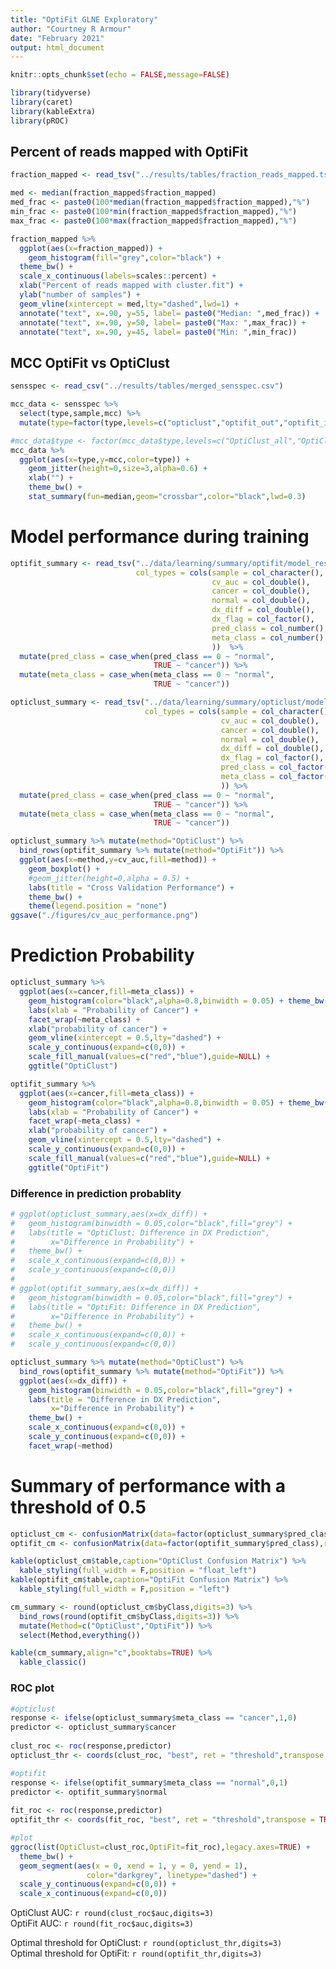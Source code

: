```yaml
---
title: "OptiFit GLNE Exploratory"
author: "Courtney R Armour"
date: "February 2021"
output: html_document
---
```


```r
knitr::opts_chunk$set(echo = FALSE,message=FALSE)

library(tidyverse)
library(caret)
library(kableExtra)
library(pROC)
```

## Percent of reads mapped with OptiFit

```r

fraction_mapped <- read_tsv("../results/tables/fraction_reads_mapped.tsv")

med <- median(fraction_mapped$fraction_mapped)
med_frac <- paste0(100*median(fraction_mapped$fraction_mapped),"%")
min_frac <- paste0(100*min(fraction_mapped$fraction_mapped),"%")
max_frac <- paste0(100*max(fraction_mapped$fraction_mapped),"%")

fraction_mapped %>% 
  ggplot(aes(x=fraction_mapped)) + 
    geom_histogram(fill="grey",color="black") +
  theme_bw() + 
  scale_x_continuous(labels=scales::percent) +
  xlab("Percent of reads mapped with cluster.fit") +
  ylab("number of samples") +
  geom_vline(xintercept = med,lty="dashed",lwd=1) +
  annotate("text", x=.90, y=55, label= paste0("Median: ",med_frac)) +   
  annotate("text", x=.90, y=50, label= paste0("Max: ",max_frac)) +
  annotate("text", x=.90, y=45, label= paste0("Min: ",min_frac))   


```

## MCC OptiFit vs OptiClust

```r

sensspec <- read_csv("../results/tables/merged_sensspec.csv")

mcc_data <- sensspec %>% 
  select(type,sample,mcc) %>% 
  mutate(type=factor(type,levels=c("opticlust","optifit_out","optifit_in"),labels=c("OptiClust_all","OptiClust_489","OptiFit_1")))

#mcc_data$type <- factor(mcc_data$type,levels=c("OptiClust_all","OptiClust_489","OptiFit_1"))
mcc_data %>% 
  ggplot(aes(x=type,y=mcc,color=type)) + 
    geom_jitter(height=0,size=3,alpha=0.6) +
    xlab("") +
    theme_bw() +
    stat_summary(fun=median,geom="crossbar",color="black",lwd=0.3)

```


# Model performance during training
```r

optifit_summary <- read_tsv("../data/learning/summary/optifit/model_results.tsv",
                            col_types = cols(sample = col_character(),
                                             cv_auc = col_double(),
                                             cancer = col_double(),
                                             normal = col_double(),
                                             dx_diff = col_double(),
                                             dx_flag = col_factor(),
                                             pred_class = col_number(),
                                             meta_class = col_number()
                                             ))  %>% 
  mutate(pred_class = case_when(pred_class == 0 ~ "normal",
                                TRUE ~ "cancer")) %>% 
  mutate(meta_class = case_when(meta_class == 0 ~ "normal",
                                TRUE ~ "cancer"))

opticlust_summary <- read_tsv("../data/learning/summary/opticlust/model_results.tsv",
                              col_types = cols(sample = col_character(),
                                               cv_auc = col_double(),
                                               cancer = col_double(),
                                               normal = col_double(),
                                               dx_diff = col_double(),
                                               dx_flag = col_factor(),
                                               pred_class = col_factor(),
                                               meta_class = col_factor()
                                               )) %>% 
  mutate(pred_class = case_when(pred_class == 0 ~ "normal",
                                TRUE ~ "cancer")) %>% 
  mutate(meta_class = case_when(meta_class == 0 ~ "normal",
                                TRUE ~ "cancer"))

opticlust_summary %>% mutate(method="OptiClust") %>% 
  bind_rows(optifit_summary %>% mutate(method="OptiFit")) %>% 
  ggplot(aes(x=method,y=cv_auc,fill=method)) +
    geom_boxplot() +
    #geom_jitter(height=0,alpha = 0.5) +
    labs(title = "Cross Validation Performance") +
    theme_bw() +
    theme(legend.position = "none") 
ggsave("./figures/cv_auc_performance.png")

```

# Prediction Probability 
```r

opticlust_summary %>% 
  ggplot(aes(x=cancer,fill=meta_class)) +
    geom_histogram(color="black",alpha=0.8,binwidth = 0.05) + theme_bw() +
    labs(xlab = "Probability of Cancer") + 
    facet_wrap(~meta_class) +
    xlab("probability of cancer") +
    geom_vline(xintercept = 0.5,lty="dashed") +
    scale_y_continuous(expand=c(0,0)) +
    scale_fill_manual(values=c("red","blue"),guide=NULL) +
    ggtitle("OptiClust")

optifit_summary %>% 
  ggplot(aes(x=cancer,fill=meta_class)) +
    geom_histogram(color="black",alpha=0.8,binwidth = 0.05) + theme_bw() +
    labs(xlab = "Probability of Cancer") + 
    facet_wrap(~meta_class) +
    xlab("probability of cancer") +
    geom_vline(xintercept = 0.5,lty="dashed") +
    scale_y_continuous(expand=c(0,0)) +
    scale_fill_manual(values=c("red","blue"),guide=NULL) +
    ggtitle("OptiFit")


```

### Difference in prediction probablity  
```r

# ggplot(opticlust_summary,aes(x=dx_diff)) +
#   geom_histogram(binwidth = 0.05,color="black",fill="grey") +
#   labs(title = "OptiClust: Difference in DX Prediction",
#        x="Difference in Probability") +
#   theme_bw() +
#   scale_x_continuous(expand=c(0,0)) +
#   scale_y_continuous(expand=c(0,0))
# 
# ggplot(optifit_summary,aes(x=dx_diff)) +
#   geom_histogram(binwidth = 0.05,color="black",fill="grey") +
#   labs(title = "OptiFit: Difference in DX Prediction",
#        x="Difference in Probability") +
#   theme_bw() +
#   scale_x_continuous(expand=c(0,0)) +
#   scale_y_continuous(expand=c(0,0))

opticlust_summary %>% mutate(method="OptiClust") %>% 
  bind_rows(optifit_summary %>% mutate(method="OptiFit")) %>% 
  ggplot(aes(x=dx_diff)) +
    geom_histogram(binwidth = 0.05,color="black",fill="grey") +
    labs(title = "Difference in DX Prediction",
         x="Difference in Probability") +
    theme_bw() +
    scale_x_continuous(expand=c(0,0)) +
    scale_y_continuous(expand=c(0,0)) +
    facet_wrap(~method)

```

# Summary of performance with a threshold of 0.5
```r

opticlust_cm <- confusionMatrix(data=factor(opticlust_summary$pred_class),reference = factor(opticlust_summary$meta_class))
optifit_cm <- confusionMatrix(data=factor(optifit_summary$pred_class),reference = factor(optifit_summary$meta_class))

kable(opticlust_cm$table,caption="OptiClust Confusion Matrix") %>% 
  kable_styling(full_width = F,position = "float_left")
kable(optifit_cm$table,caption="OptiFit Confusion Matrix") %>% 
  kable_styling(full_width = F,position = "left")

cm_summary <- round(opticlust_cm$byClass,digits=3) %>% 
  bind_rows(round(optifit_cm$byClass,digits=3)) %>% 
  mutate(Method=c("OptiClust","OptiFit")) %>% 
  select(Method,everything())

kable(cm_summary,align="c",booktabs=TRUE) %>% 
  kable_classic()
```

  
### ROC plot  

```r

#opticlust
response <- ifelse(opticlust_summary$meta_class == "cancer",1,0)
predictor <- opticlust_summary$cancer
  
clust_roc <- roc(response,predictor)
opticlust_thr <- coords(clust_roc, "best", ret = "threshold",transpose = TRUE)

#optifit
response <- ifelse(optifit_summary$meta_class == "normal",0,1)
predictor <- optifit_summary$normal
  
fit_roc <- roc(response,predictor)
optifit_thr <- coords(fit_roc, "best", ret = "threshold",transpose = TRUE)

#plot
ggroc(list(OptiClust=clust_roc,OptiFit=fit_roc),legacy.axes=TRUE) +
  theme_bw() + 
  geom_segment(aes(x = 0, xend = 1, y = 0, yend = 1),
                 color="darkgrey", linetype="dashed") +
  scale_y_continuous(expand=c(0,0)) +
  scale_x_continuous(expand=c(0,0))

```

OptiClust AUC: `r round(clust_roc$auc,digits=3)`  
OptiFit AUC: `r round(fit_roc$auc,digits=3)`

Optimal threshold for OptiClust: `r round(opticlust_thr,digits=3)`  
Optimal threshold for OptiFit: `r round(optifit_thr,digits=3)`  

